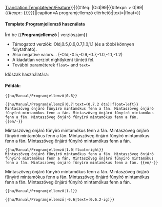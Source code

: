 <noinclude>[[Translation:Template/en/Feature]]</noinclude><includeonly>{{en/VersionBox|{{#ifeq: {{{1|}}}|Old|0|{{#ifexpr: {{{1|}}} < 0|0|{{{1|}}}}}}}|{{#ifeq: {{{1|}}}|Old|99|{{#ifexpr: {{{1|}}} > 0|99|{{#expr:-{{{1|}}}}}}}}}||caption=A programjellemző elérhető:|text={{{text|}}}|float={{{float|}}}}}</includeonly><noinclude>

====Template:Programjellemző használata====
Írd be <nowiki>{{</nowiki>'''Programjellemző'''<nowiki> | verziószám}}</nowiki>
*Támogatott verziók: Old,0.5,0.6,0.7,1.0,1.1 (és a többi könnyen folytatható).
*Also negative valors... (-Old,-0.5,-0.6,-0.7,-1.0,-1.1,-1.2)
*A kiadatlan verziót nightlyként tünteti fel.
*További paraméterek <code>float=</code> and <code>text=</code>
Időszak használatára: {{en/S|en/Programjellemző időszak}}

====Példák:====
<pre>{{hu/Manual/Programjellemző|0.6}}</pre>
{{hu/Manual/Programjellemző|0.6}}
<pre>{{hu/Manual/Programjellemző|0.7|text=(0.7.2 óta)|float=left}}
Mintaszöveg önjáró fűnyíró mintamókus fenn a fán. Mintaszöveg önjáró fűnyíró mintamókus fenn a fán. Mintaszöveg önjáró fűnyíró mintamókus fenn a fán. Mintaszöveg önjáró fűnyíró mintamókus fenn a fán.  {{en/-}}</pre>
{{hu/Manual/Programjellemző|0.7|text=(0.7.2 óta)|float=left}}
Mintaszöveg önjáró fűnyíró mintamókus fenn a fán. Mintaszöveg önjáró fűnyíró mintamókus fenn a fán. Mintaszöveg önjáró fűnyíró mintamókus fenn a fán. Mintaszöveg önjáró fűnyíró mintamókus fenn a fán.{{en/-}}
<pre>{{hu/Manual/Programjellemző|1.0|float=right}}
Mintaszöveg önjáró fűnyíró mintamókus fenn a fán. Mintaszöveg önjáró fűnyíró mintamókus fenn a fán. Mintaszöveg önjáró fűnyíró mintamókus fenn a fán. Mintaszöveg önjáró fűnyíró mintamókus fenn a fán. {{en/-}}</pre>
{{hu/Manual/Programjellemző|1.0|float=right}}
Mintaszöveg önjáró fűnyíró mintamókus fenn a fán. Mintaszöveg önjáró fűnyíró mintamókus fenn a fán. Mintaszöveg önjáró fűnyíró mintamókus fenn a fán. Mintaszöveg önjáró fűnyíró mintamókus fenn a fán. {{en/-}}
<pre>{{hu/Manual/Programjellemző|1.1}}</pre>
{{hu/Manual/Programjellemző|1.1}}
<pre>{{hu/Manual/Programjellemző|-0.6|text=(0.6.2-ig)}}</pre>
{{hu/Manual/Programjellemző|-0.6|text=(0.6.2-ig)}}



</noinclude>